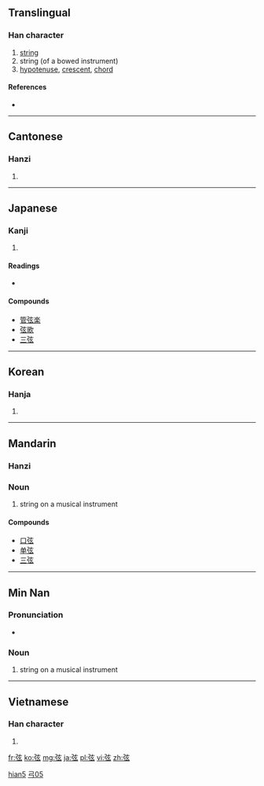 {{also|絃}}
==Translingual==

===Han character===
{{Han char|rn=57|rad=弓|as=05|sn=8|four=1023<sub>2</sub>|canj=弓卜女戈 (NYVI)}}

# [[string]]
# string (of a bowed instrument)
# [[hypotenuse]], [[crescent]], [[chord]]

====References====
* {{Han ref|kx=0357.310|dkj=09754|dj=0674.130|hdz=20993.070|uh=5F26|ud=24358|bh=A9B6|bd=43446}}

----

==Cantonese==

===Hanzi===
{{yue-hanzi|jyut=|y=yin4}}

# {{defn|Cantonese|sort=弓05}}

----

==Japanese==

===Kanji===
{{ja-kanji|grade=c|rs=弓05}}

# {{defn|Japanese|sort=弓05}}

====Readings====
* {{ja-readings|on=[[げん]] (gen)|kun=[[つる]] (tsuru)}}

====Compounds====
* [[管弦楽]]
* [[弦歌]]
* [[三弦]]

----

==Korean==

===Hanja===
{{ko-hanja|hangeul=현|eumhun=|rv=hyeon|mr=hyŏn|y=hyen}}

# {{defn|Korean|sort=弓05}}

----

==Mandarin==
{{zh-forms|[[Special:Prefixindex/弦|弦]]|[[Special:Prefixindex/弦|弦]] or [[絃]]}}

===Hanzi===
{{cmn-hanzi|pin=[[xián]] ([[xian2]])|wg=hsien<sup>2</sup>}}

===Noun===
{{cmn-noun|ts|pin=xián|pint=xian2|rs=弓05}}

# string on a musical instrument

====Compounds====
* [[口弦]]
* [[单弦]]
* [[三弦]]

----

==Min Nan==

===Pronunciation===
* {{IPA|[ hɪɛn˧˥ ]|lang=nan}}

===Noun===
{{nan-noun|ts|poj=hiân|pojt=hian5|rs=弓05}}

# {{literary|lang=nan|skey=弓05}} string on a musical instrument

[[Category:nan:Literary in simplified script|hian5]]
[[Category:nan:Literary in traditional script|弓05]]

----

==Vietnamese==

===Han character===
{{vi-hantu|[[huyền]]|rs=弓05}}

# {{defn|Vietnamese|sort=弓05}}

[[fr:弦]]
[[ko:弦]]
[[mg:弦]]
[[ja:弦]]
[[pl:弦]]
[[vi:弦]]
[[zh:弦]]